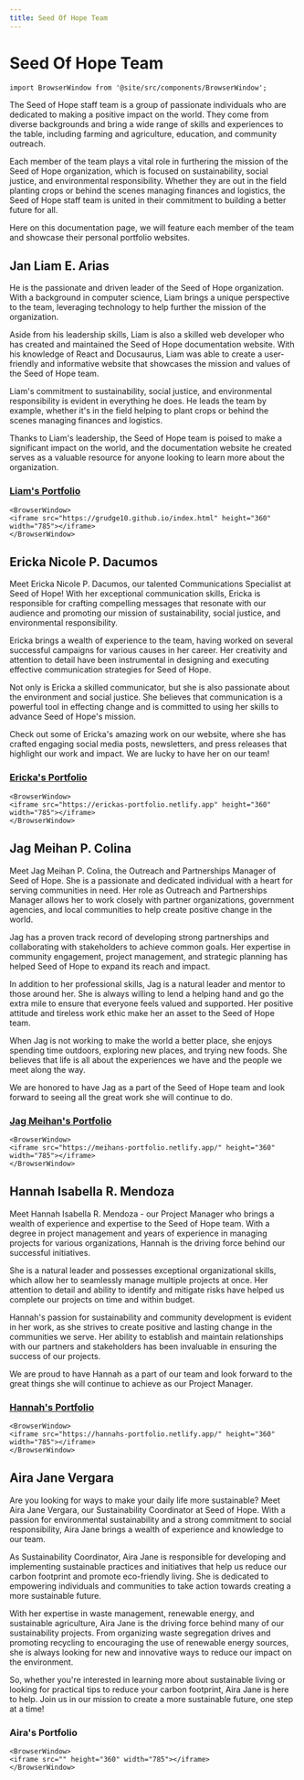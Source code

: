 ```yaml
---
title: Seed Of Hope Team
---
```


# Seed Of Hope Team

```mdx-code-block
import BrowserWindow from '@site/src/components/BrowserWindow';
```

The Seed of Hope staff team is a group of passionate individuals who are dedicated to making a positive impact on the world. They come from diverse backgrounds and bring a wide range of skills and experiences to the table, including farming and agriculture, education, and community outreach.

Each member of the team plays a vital role in furthering the mission of the Seed of Hope organization, which is focused on sustainability, social justice, and environmental responsibility. Whether they are out in the field planting crops or behind the scenes managing finances and logistics, the Seed of Hope staff team is united in their commitment to building a better future for all.

Here on this documentation page, we will feature each member of the team and showcase their personal portfolio websites.

## Jan Liam E. Arias

He is the passionate and driven leader of the Seed of Hope organization. With a background in computer science, Liam brings a unique perspective to the team, leveraging technology to help further the mission of the organization.

Aside from his leadership skills, Liam is also a skilled web developer who has created and maintained the Seed of Hope documentation website. With his knowledge of React and Docusaurus, Liam was able to create a user-friendly and informative website that showcases the mission and values of the Seed of Hope team.

Liam's commitment to sustainability, social justice, and environmental responsibility is evident in everything he does. He leads the team by example, whether it's in the field helping to plant crops or behind the scenes managing finances and logistics.

Thanks to Liam's leadership, the Seed of Hope team is poised to make a significant impact on the world, and the documentation website he created serves as a valuable resource for anyone looking to learn more about the organization.

### [Liam's Portfolio](https://grudge10.github.io/index.html)

```mdx-code-block
<BrowserWindow>
<iframe src="https://grudge10.github.io/index.html" height="360" width="785"></iframe>
</BrowserWindow>
```

## Ericka Nicole P. Dacumos

Meet Ericka Nicole P. Dacumos, our talented Communications Specialist at Seed of Hope! With her exceptional communication skills, Ericka is responsible for crafting compelling messages that resonate with our audience and promoting our mission of sustainability, social justice, and environmental responsibility.

Ericka brings a wealth of experience to the team, having worked on several successful campaigns for various causes in her career. Her creativity and attention to detail have been instrumental in designing and executing effective communication strategies for Seed of Hope.

Not only is Ericka a skilled communicator, but she is also passionate about the environment and social justice. She believes that communication is a powerful tool in effecting change and is committed to using her skills to advance Seed of Hope's mission.

Check out some of Ericka's amazing work on our website, where she has crafted engaging social media posts, newsletters, and press releases that highlight our work and impact. We are lucky to have her on our team!

### [Ericka's Portfolio](https://erickas-portfolio.netlify.app)

```mdx-code-block
<BrowserWindow>
<iframe src="https://erickas-portfolio.netlify.app" height="360" width="785"></iframe>
</BrowserWindow>
```

## Jag Meihan P. Colina

Meet Jag Meihan P. Colina, the Outreach and Partnerships Manager of Seed of Hope. She is a passionate and dedicated individual with a heart for serving communities in need. Her role as Outreach and Partnerships Manager allows her to work closely with partner organizations, government agencies, and local communities to help create positive change in the world.

Jag has a proven track record of developing strong partnerships and collaborating with stakeholders to achieve common goals. Her expertise in community engagement, project management, and strategic planning has helped Seed of Hope to expand its reach and impact.

In addition to her professional skills, Jag is a natural leader and mentor to those around her. She is always willing to lend a helping hand and go the extra mile to ensure that everyone feels valued and supported. Her positive attitude and tireless work ethic make her an asset to the Seed of Hope team.

When Jag is not working to make the world a better place, she enjoys spending time outdoors, exploring new places, and trying new foods. She believes that life is all about the experiences we have and the people we meet along the way.

We are honored to have Jag as a part of the Seed of Hope team and look forward to seeing all the great work she will continue to do.

### [Jag Meihan's Portfolio](https://meihans-portfolio.netlify.app/)

```mdx-code-block
<BrowserWindow>
<iframe src="https://meihans-portfolio.netlify.app/" height="360" width="785"></iframe>
</BrowserWindow>
```

## Hannah Isabella R. Mendoza

Meet Hannah Isabella R. Mendoza - our Project Manager who brings a wealth of experience and expertise to the Seed of Hope team. With a degree in project management and years of experience in managing projects for various organizations, Hannah is the driving force behind our successful initiatives.

She is a natural leader and possesses exceptional organizational skills, which allow her to seamlessly manage multiple projects at once. Her attention to detail and ability to identify and mitigate risks have helped us complete our projects on time and within budget.

Hannah's passion for sustainability and community development is evident in her work, as she strives to create positive and lasting change in the communities we serve. Her ability to establish and maintain relationships with our partners and stakeholders has been invaluable in ensuring the success of our projects.

We are proud to have Hannah as a part of our team and look forward to the great things she will continue to achieve as our Project Manager.

### [Hannah's Portfolio](https://hannahs-portfolio.netlify.app/)

```mdx-code-block
<BrowserWindow>
<iframe src="https://hannahs-portfolio.netlify.app/" height="360" width="785"></iframe>
</BrowserWindow>
```

## Aira Jane Vergara

Are you looking for ways to make your daily life more sustainable? Meet Aira Jane Vergara, our Sustainability Coordinator at Seed of Hope. With a passion for environmental sustainability and a strong commitment to social responsibility, Aira Jane brings a wealth of experience and knowledge to our team.

As Sustainability Coordinator, Aira Jane is responsible for developing and implementing sustainable practices and initiatives that help us reduce our carbon footprint and promote eco-friendly living. She is dedicated to empowering individuals and communities to take action towards creating a more sustainable future.

With her expertise in waste management, renewable energy, and sustainable agriculture, Aira Jane is the driving force behind many of our sustainability projects. From organizing waste segregation drives and promoting recycling to encouraging the use of renewable energy sources, she is always looking for new and innovative ways to reduce our impact on the environment.

So, whether you're interested in learning more about sustainable living or looking for practical tips to reduce your carbon footprint, Aira Jane is here to help. Join us in our mission to create a more sustainable future, one step at a time!

### Aira's Portfolio

```mdx-code-block
<BrowserWindow>
<iframe src="" height="360" width="785"></iframe>
</BrowserWindow>
```